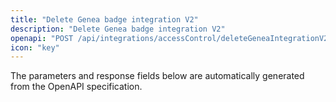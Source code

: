 ```yaml
---
title: "Delete Genea badge integration V2"
description: "Delete Genea badge integration V2"
openapi: "POST /api/integrations/accessControl/deleteGeneaIntegrationV2"
icon: "key"
---
```


<Note>
The parameters and response fields below are automatically generated from the OpenAPI specification.
</Note>
